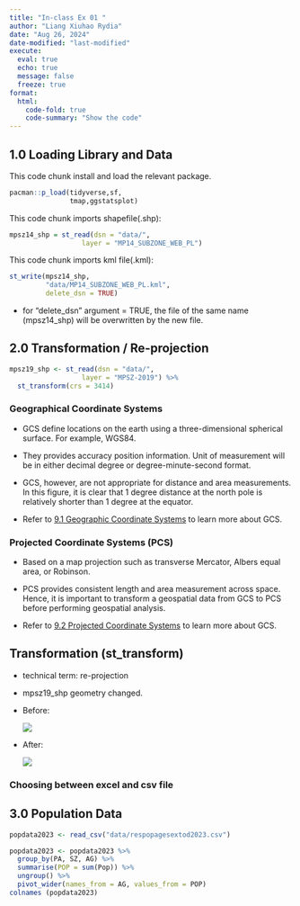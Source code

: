 ```yaml
---
title: "In-class Ex 01 "
author: "Liang Xiuhao Rydia"
date: "Aug 26, 2024"
date-modified: "last-modified"
execute:
  eval: true
  echo: true
  message: false
  freeze: true
format: 
  html:
    code-fold: true
    code-summary: "Show the code"
---
```


## 1.0 Loading Library and Data

This code chunk install and load the relevant package.

```r
pacman::p_load(tidyverse,sf,
               tmap,ggstatsplot)
```

This code chunk imports shapefile(.shp):

```r
mpsz14_shp = st_read(dsn = "data/", 
                  layer = "MP14_SUBZONE_WEB_PL")
```

This code chunk imports kml file(.kml):

```r
st_write(mpsz14_shp,
         "data/MP14_SUBZONE_WEB_PL.kml",
         delete_dsn = TRUE)
```

::: callout-note
-   for "delete_dsn" argument = TRUE, the file of the same name (mpsz14_shp) will be overwritten by the new file.
:::

## 2.0 Transformation / Re-projection

```r
mpsz19_shp <- st_read(dsn = "data/",
                  layer = "MPSZ-2019") %>% 
  st_transform(crs = 3414)
```

::: callout-note
### Geographical Coordinate Systems

-   GCS define locations on the earth using a three-dimensional spherical surface. For example, WGS84.

-   They provides accuracy position information. Unit of measurement will be in either decimal degree or degree-minute-second format.

-   GCS, however, are not appropriate for distance and area measurements. In this figure, it is clear that 1 degree distance at the north pole is relatively shorter than 1 degree at the equator.

-   Refer to [9.1 Geographic Coordinate Systems](https://mgimond.github.io/Spatial/chp09_0.html#geographic-coordinate-systems) to learn more about GCS.
:::

::: callout-note
### Projected Coordinate Systems (PCS)

-   Based on a map projection such as transverse Mercator, Albers equal area, or Robinson.

-   PCS provides consistent length and area measurement across space. Hence, it is important to transform a geospatial data from GCS to PCS before performing geospatial analysis.

-   Refer to [9.2 Projected Coordinate Systems](https://mgimond.github.io/Spatial/chp09_0.html#projected-coordinate-systems) to learn more about GCS.
:::

::: callout-note
## Transformation (st_transform)

-   technical term: re-projection

-   mpsz19_shp geometry changed.

-   Before:

    ![](images/clipboard-21986329.png)

-   After:

    ![](images/clipboard-1838988116.png)
:::

### Choosing between excel and csv file


## 3.0 Population Data

```r
popdata2023 <- read_csv("data/respopagesextod2023.csv")
```


```r
popdata2023 <- popdata2023 %>%
  group_by(PA, SZ, AG) %>%
  summarise(POP = sum(Pop)) %>%
  ungroup() %>%
  pivot_wider(names_from = AG, values_from = POP)
colnames (popdata2023)
```

